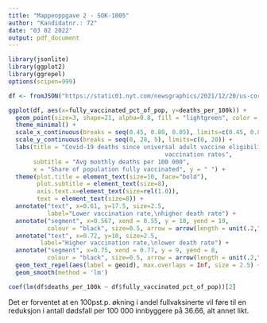 ---
title: "Mappeoppgave 2 - SOK-1005"
author: "Kandidatnr.: 72"
date: "03 02 2022"
output: pdf_document
---

```{r, warning=FALSE, message=FALSE}
library(jsonlite)
library(ggplot2)
library(ggrepel)
options(scipen=999)
```

```{r, warning=FALSE, message=FALSE}
df <- fromJSON("https://static01.nyt.com/newsgraphics/2021/12/20/us-coronavirus-deaths-2021/ff0adde21623e111d8ce103fedecf7ffc7906264/scatter.json", flatten=TRUE)

ggplot(df, aes(x=fully_vaccinated_pct_of_pop, y=deaths_per_100k)) + 
  geom_point(size=3, shape=21, alpha=0.8, fill = "lightgreen", color = "black") +
  theme_minimal() +
  scale_x_continuous(breaks = seq(0.45, 0.80, 0.05), limits=c(0.45, 0.8)) + 
  scale_y_continuous(breaks = seq(0, 20, 5), limits=c(0, 20)) +
  labs(title = "Covid-19 deaths since universal adult vaccine eligibility compared with \n
                                            vaccination rates", 
       subtitle = "Avg monthly deaths per 100 000",
       x = "Share of population fully vaccinated", y = " ") +
  theme(plot.title = element_text(size=10, face="bold"), 
        plot.subtitle = element_text(size=8),
        axis.text.x=element_text(size=rel(1.0)),
        text = element_text(size=8)) + 
  annotate("text", x=0.61, y=17.5, size=2.5, 
           label="Lower vaccination rate,\nhigher death rate") +
  annotate("segment", x=0.567, xend = 0.55, y = 18, yend = 19, 
           colour = "black", size=0.5, arrow = arrow(length = unit(.2,"cm"))) +
  annotate("text", x=0.72, y=10, size=2.5, 
         label="Higher vaccination rate,\nlower death rate") +
  annotate("segment", x=0.75, xend = 0.77, y = 9, yend = 8, 
           colour = "black", size=0.5, arrow = arrow(length = unit(.2,"cm"))) +
  geom_text_repel(aes(label = geoid), max.overlaps = Inf, size = 2.5) + 
  geom_smooth(method = 'lm')

coef(lm(df$deaths_per_100k ~ df$fully_vaccinated_pct_of_pop))[2]

```

Det er forventet at en 100pst.p. økning i andel fullvaksinerte vil føre til en reduksjon i antall dødsfall per 100 000 innbyggere på 36.66, alt annet likt. 